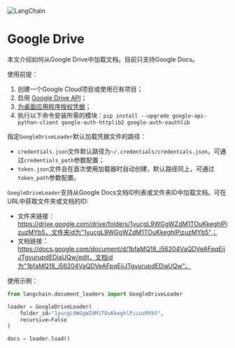 

<Head>
  <script>
    {
      `(function() {
         var _hmt = _hmt || [];
(function() {
  var hm = document.createElement("script");
  hm.src = "https://hm.baidu.com/hm.js?e60fb290e204e04c5cb6f79b0ac1e697";
  var s = document.getElementsByTagName("script")[0]; 
  s.parentNode.insertBefore(hm, s);
})();
       })();`
    }
  </script>
</Head>

![LangChain](https://pica.zhimg.com/50/v2-56e8bbb52aa271012541c1fe1ceb11a2_r.gif)



Google Drive
===============================================================

本文介绍如何从Google Drive中加载文档。目前只支持Google Docs。

使用前提：

1. 创建一个Google Cloud项目或使用已有项目；
2. 启用
[Google Drive API](https://console.cloud.google.com/flows/enableapi?apiid=drive.googleapis.com)；
3. [为桌面应用程序授权凭据](https://developers.google.com/drive/api/quickstart/python#authorize_credentials_for_a_desktop_application)；
4. 执行以下命令安装所需的模块：`pip install --upgrade google-api-python-client google-auth-httplib2 google-auth-oauthlib`

指定`GoogleDriveLoader`默认加载凭据文件的路径：

* `credentials.json`文件默认路径为`~/.credentials/credentials.json`，可通过`credentials_path`参数配置；
* `token.json`文件会在首次使用加载器时自动创建，默认路径同上，可通过`token_path`参数配置。

`GoogleDriveLoader`支持从Google Docs文档ID列表或文件夹ID中加载文档。可在URL中获取文件夹或文档的ID:

* 文件夹链接：https://drive.google.com/drive/folders/1yucgL9WGgWZdM1TOuKkeghlPizuzMYb5，文件夹id为"1yucgL9WGgWZdM1TOuKkeghlPizuzMYb5"；
* 文档链接：https://docs.google.com/document/d/1bfaMQ18_i56204VaQDVeAFpqEijJTgvurupdEDiaUQw/edit，文档id为"1bfaMQ18_i56204VaQDVeAFpqEijJTgvurupdEDiaUQw"。

使用示例：

```python
from langchain.document_loaders import GoogleDriveLoader

loader = GoogleDriveLoader(
    folder_id="1yucgL9WGgWZdM1TOuKkeghlPizuzMYb5",
    recursive=False
)

docs = loader.load()
```